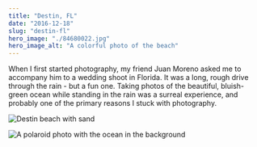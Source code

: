 ```yaml
---
title: "Destin, FL"
date: "2016-12-18"
slug: "destin-fl"
hero_image: "./84680022.jpg"
hero_image_alt: "A colorful photo of the beach"
---
```


When I first started photography, my friend Juan Moreno asked me to accompany him to a wedding shoot in Florida. It was a long, rough drive through the rain - but a fun one. Taking photos of the beautiful, bluish-green ocean while standing in the rain was a surreal experience, and probably one of the primary reasons I stuck with photography.

![Destin beach with sand](./84680022.jpg "Canon EOS Rebel 2000 - Kodak Gold 200")

![A polaroid photo with the ocean in the background](./IMG_0170.jpg "Canon EOS Rebel T6i - 24mm f/2.8 1/1000")
